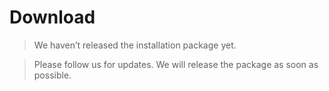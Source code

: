# Download

> We haven’t released the installation package yet.

> Please follow us for updates. We will release the package as soon as possible.
